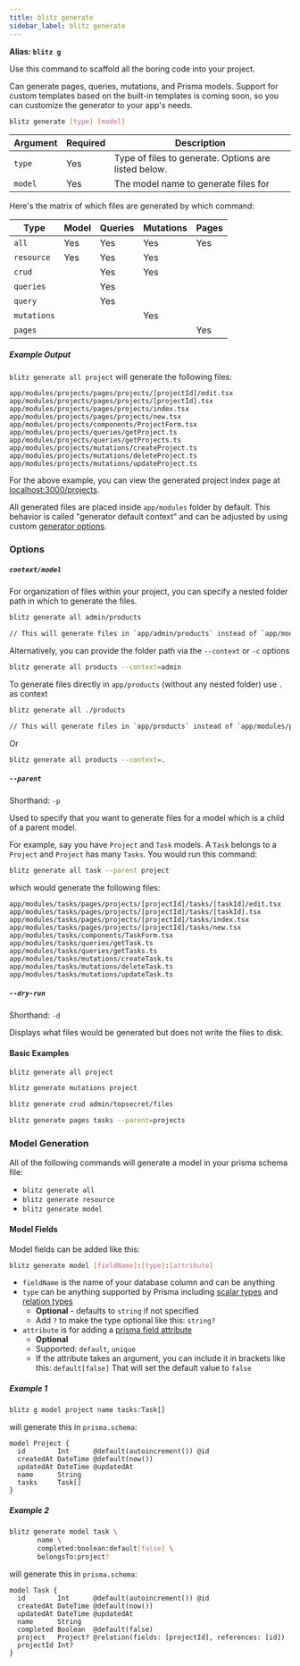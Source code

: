 ```yaml
---
title: blitz generate
sidebar_label: blitz generate
---
```


**Alias: `blitz g`**

Use this command to scaffold all the boring code into your project.

Can generate pages, queries, mutations, and Prisma models. Support for custom templates based on the built-in templates is coming soon, so you can customize the generator to your app's needs.

```bash
blitz generate [type] [model]
```

| Argument | Required | Description                                          |
| -------- | -------- | ---------------------------------------------------- |
| `type`   | Yes      | Type of files to generate. Options are listed below. |
| `model`  | Yes      | The model name to generate files for                 |

Here's the matrix of which files are generated by which command:

| Type        | Model | Queries | Mutations | Pages |
| ----------- | ----- | ------- | --------- | ----- |
| `all`       | Yes   | Yes     | Yes       | Yes   |
| `resource`  | Yes   | Yes     | Yes       |       |
| `crud`      |       | Yes     | Yes       |       |
| `queries`   |       | Yes     |           |       |
| `query`     |       | Yes     |           |       |
| `mutations` |       |         | Yes       |       |
| `pages`     |       |         |           | Yes   |

##### Example Output

`blitz generate all project` will generate the following files:

```
app/modules/projects/pages/projects/[projectId]/edit.tsx
app/modules/projects/pages/projects/[projectId].tsx
app/modules/projects/pages/projects/index.tsx
app/modules/projects/pages/projects/new.tsx
app/modules/projects/components/ProjectForm.tsx
app/modules/projects/queries/getProject.ts
app/modules/projects/queries/getProjects.ts
app/modules/projects/mutations/createProject.ts
app/modules/projects/mutations/deleteProject.ts
app/modules/projects/mutations/updateProject.ts
```

For the above example, you can view the generated project index page at [localhost:3000/projects](http://localhost:3000/projects).

All generated files are placed inside `app/modules` folder by default. This behavior is called "generator default context" and can be adjusted by using custom [generator options](#options).

### Options

##### `context/model`

For organization of files within your project, you can specify a nested folder path in which to generate the files.

```bash
blitz generate all admin/products

// This will generate files in `app/admin/products` instead of `app/modules/products`
```

Alternatively, you can provide the folder path via the `--context` or `-c` options

```bash
blitz generate all products --context=admin
```

To generate files directly in `app/products` (without any nested folder) use `.` as context

```bash
blitz generate all ./products

// This will generate files in `app/products` instead of `app/modules/products`
```

Or

```bash
blitz generate all products --context=.
```

##### `--parent`

Shorthand: `-p`

Used to specify that you want to generate files for a model which is a child of a parent model.

For example, say you have `Project` and `Task` models. A `Task` belongs to a `Project` and `Project` has many `Tasks`. You would run this command:

```bash
blitz generate all task --parent project
```

which would generate the following files:

```
app/modules/tasks/pages/projects/[projectId]/tasks/[taskId]/edit.tsx
app/modules/tasks/pages/projects/[projectId]/tasks/[taskId].tsx
app/modules/tasks/pages/projects/[projectId]/tasks/index.tsx
app/modules/tasks/pages/projects/[projectId]/tasks/new.tsx
app/modules/tasks/components/TaskForm.tsx
app/modules/tasks/queries/getTask.ts
app/modules/tasks/queries/getTasks.ts
app/modules/tasks/mutations/createTask.ts
app/modules/tasks/mutations/deleteTask.ts
app/modules/tasks/mutations/updateTask.ts
```

##### `--dry-run`

Shorthand: `-d`

Displays what files would be generated but does not write the files to disk.

#### Basic Examples

```bash
blitz generate all project
```

```bash
blitz generate mutations project
```

```bash
blitz generate crud admin/topsecret/files
```

```bash
blitz generate pages tasks --parent=projects
```

### Model Generation

All of the following commands will generate a model in your prisma schema file:

- `blitz generate all`
- `blitz generate resource`
- `blitz generate model`

#### Model Fields

Model fields can be added like this:

```bash
blitz generate model [fieldName]:[type]:[attribute]
```

- `fieldName` is the name of your database column and can be anything
- `type` can be anything supported by Prisma including [scalar types](https://www.prisma.io/docs/reference/tools-and-interfaces/prisma-schema/data-model#scalar-types) and [relation types](https://www.prisma.io/docs/reference/tools-and-interfaces/prisma-schema/relations)
  - **Optional** - defaults to `string` if not specified
  - Add `?` to make the type optional like this: `string?`
- `attribute` is for adding a [prisma field attribute](https://www.prisma.io/docs/reference/tools-and-interfaces/prisma-schema/data-model#attributes)
  - **Optional**
  - Supported: `default`, `unique`
  - If the attribute takes an argument, you can include it in brackets like this: `default[false]` That will set the default value to `false`

##### Example 1

```bash
blitz g model project name tasks:Task[]
```

will generate this in `prisma.schema`:

```prisma
model Project {
  id        Int      @default(autoincrement()) @id
  createdAt DateTime @default(now())
  updatedAt DateTime @updatedAt
  name      String
  tasks     Task[]
}
```

##### Example 2

```bash
blitz generate model task \
       name \
       completed:boolean:default[false] \
       belongsTo:project?
```

will generate this in `prisma.schema`:

```prisma
model Task {
  id        Int      @default(autoincrement()) @id
  createdAt DateTime @default(now())
  updatedAt DateTime @updatedAt
  name      String
  completed Boolean  @default(false)
  project   Project? @relation(fields: [projectId], references: [id])
  projectId Int?
}
```
